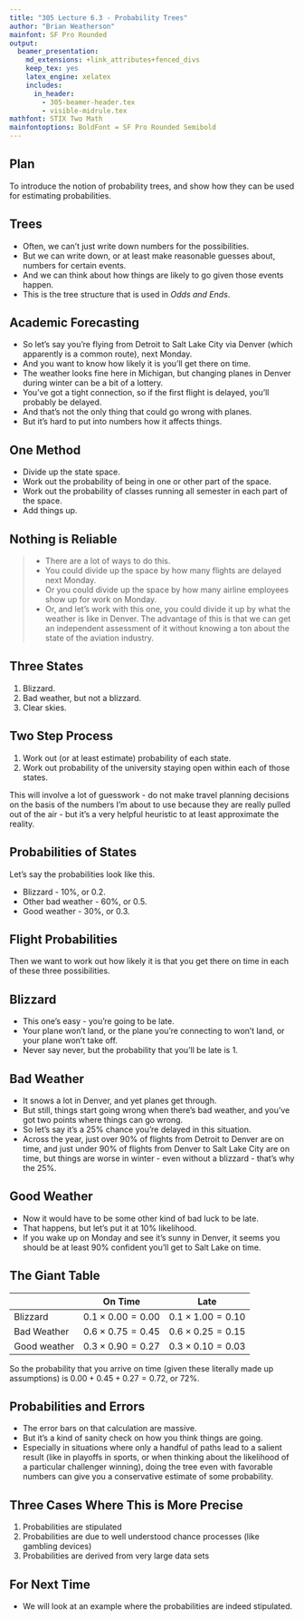 ```yaml
---
title: "305 Lecture 6.3 - Probability Trees"
author: "Brian Weatherson"
mainfont: SF Pro Rounded
output:
  beamer_presentation:
    md_extensions: +link_attributes+fenced_divs
    keep_tex: yes
    latex_engine: xelatex
    includes:
      in_header: 
        - 305-beamer-header.tex
        - visible-midrule.tex
mathfont: STIX Two Math
mainfontoptions: BoldFont = SF Pro Rounded Semibold
---
```


## Plan

To introduce the notion of probability trees, and show how they can be used for estimating probabilities.

## Trees

- Often, we can't just write down numbers for the possibilities.
- But we can write down, or at least make reasonable guesses about, numbers for certain events.
- And we can think about how things are likely to go given those events happen.
- This is the tree structure that is used in _Odds and Ends_.

## Academic Forecasting

- So let's say you're flying from Detroit to Salt Lake City via Denver (which apparently is a common route), next Monday.
- And you want to know how likely it is you'll get there on time. 
- The weather looks fine here in Michigan, but changing planes in Denver during winter can be a bit of a lottery.
- You've got a tight connection, so if the first flight is delayed, you'll probably be delayed.
- And that's not the only thing that could go wrong with planes.
- But it's hard to put into numbers how it affects things.

## One Method

- Divide up the state space.
- Work out the probability of being in one or other part of the space.
- Work out the probability of classes running all semester in each part of the space.
- Add things up.

## Nothing is Reliable

> - There are a lot of ways to do this.
> - You could divide up the space by how many flights are delayed next Monday.
> - Or you could divide up the space by how many airline employees show up for work on Monday.
> - Or, and let's work with this one, you could divide it up by what the weather is like in Denver. The advantage of this is that we can get an independent assessment of it without knowing a ton about the state of the aviation industry.

## Three States

1. Blizzard.
2. Bad weather, but not a blizzard.
3. Clear skies.

## Two Step Process

1. Work out (or at least estimate) probability of each state.
2. Work out probability of the university staying open within each of those states.

This will involve a lot of guesswork - do not make travel planning decisions on the basis of the numbers I'm about to use because they are really pulled out of the air - but it's a very helpful heuristic to at least approximate the reality.

## Probabilities of States

Let's say the probabilities look like this.

- Blizzard - 10%, or 0.2.
- Other bad weather - 60%, or 0.5.
- Good weather  - 30%, or 0.3.

## Flight Probabilities

Then we want to work out how likely it is that you get there on time in each of these three possibilities.

## Blizzard

- This one's easy - you're going to be late. 
- Your plane won't land, or the plane you're connecting to won't land, or your plane won't take off.
- Never say never, but the probability that you'll be late is 1.

## Bad Weather

- It snows a lot in Denver, and yet planes get through.
- But still, things start going wrong when there's bad weather, and you've got two points where things can go wrong.
- So let's say it's a 25% chance you're delayed in this situation.
- Across the year, just over 90% of flights from Detroit to Denver are on time, and just under 90% of flights from Denver to Salt Lake City are on time, but things are worse in winter - even without a blizzard - that's why the 25%.


## Good Weather

- Now it would have to be some other kind of bad luck to be late.
- That happens, but let's put it at 10% likelihood.
- If you wake up on Monday and see it's sunny in Denver, it seems you should be at least 90% confident you'll get to Salt Lake on time.


## The Giant Table

                                     On Time                Late
---------------------------- -------------------------- ---------------------------
Blizzard                      $0.1 \times 0.00 = 0.00$   $0.1 \times 1.00 = 0.10$
Bad Weather                   $0.6 \times 0.75 = 0.45$   $0.6 \times 0.25 = 0.15$
Good weather                  $0.3 \times 0.90 = 0.27$   $0.3 \times 0.10 = 0.03$
  
So the probability that you arrive on time (given these literally made up assumptions) is $0.00 + 0.45 + 0.27 = 0.72$, or 72%.

## Probabilities and Errors

- The error bars on that calculation are massive.
- But it's a kind of sanity check on how you think things are going.
- Especially in situations where only a handful of paths lead to a salient result (like in playoffs in sports, or when thinking about the likelihood of a particular challenger winning), doing the tree even with favorable numbers can give you a conservative estimate of some probability.

## Three Cases Where This is More Precise

1. Probabilities are stipulated
2. Probabilities are due to well understood chance processes (like gambling devices)
3. Probabilities are derived from very large data sets

## For Next Time

- We will look at an example where the probabilities are indeed stipulated.